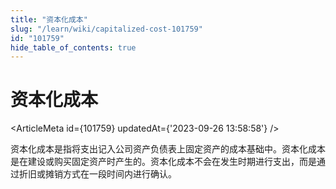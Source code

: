 ```yaml
---
title: "资本化成本"
slug: "/learn/wiki/capitalized-cost-101759"
id: "101759"
hide_table_of_contents: true
---
```



# 资本化成本

<ArticleMeta id={101759} updatedAt={'2023-09-26 13:58:58'} />
<div className='border-solid border-b border-t-0 my-4 border-[var(--ifm-color-gray-300)]' />

资本化成本是指将支出记入公司资产负债表上固定资产的成本基础中。资本化成本是在建设或购买固定资产时产生的。资本化成本不会在发生时期进行支出，而是通过折旧或摊销方式在一段时间内进行确认。
